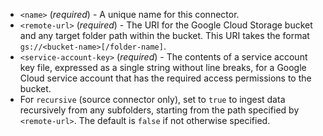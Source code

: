 - `<name>` (_required_) - A unique name for this connector.
- `<remote-url>` (_required_) - The URI for the Google Cloud Storage bucket and any target folder path within the bucket. This URI takes the format `gs://<bucket-name>[/folder-name]`.
- `<service-account-key>` (_required_) - The contents of a service account key file, expressed as a single string without line breaks, for a Google Cloud service account that has the required access permissions to the bucket.
- For `recursive` (source connector only), set to `true` to ingest data recursively from any subfolders, starting from the path specified by `<remote-url>`. The default is `false` if not otherwise specified.